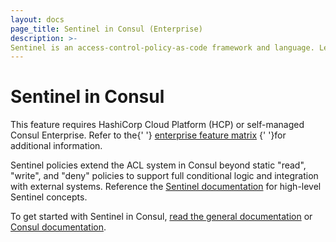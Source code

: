 ```yaml
---
layout: docs
page_title: Sentinel in Consul (Enterprise)
description: >-
Sentinel is an access-control-policy-as-code framework and language. Learn how Consul can use Sentinel policies to extend the ACL system's capabilities and further secure your clusters by controlling key-value (KV) store write access.
---
```


# Sentinel in Consul

<EnterpriseAlert>
  This feature requires
  HashiCorp Cloud Platform (HCP) or self-managed Consul Enterprise.
  Refer to the{' '}
  <a href="/docs/enterprise#consul-enterprise-feature-availability">enterprise feature matrix</a>
  {' '}for additional information.
</EnterpriseAlert>

Sentinel policies extend the ACL system in Consul beyond static "read", "write",
and "deny" policies to support full conditional logic and integration with
external systems. Reference the [Sentinel documentation](https://docs.hashicorp.com/sentinel/concepts/) for high-level Sentinel concepts.

To get started with Sentinel in Consul,
[read the general documentation](https://docs.hashicorp.com/sentinel/consul/) or
[Consul documentation](/docs/agent/sentinel).
